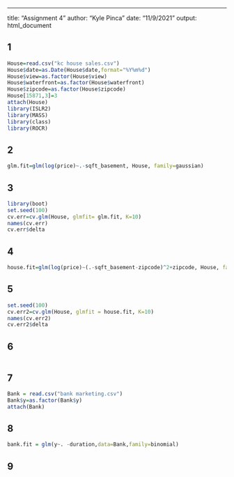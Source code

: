 ---
title: "Assignment 4"
author: "Kyle Pinca"
date: "11/9/2021"
output: html_document

## 1
```{r}
House=read.csv("kc house sales.csv")
House$date=as.Date(House$date,format="%Y%m%d")
House$view=as.factor(House$view)
House$waterfront=as.factor(House$waterfront)
House$zipcode=as.factor(House$zipcode)
House[15871,3]=3
attach(House)
library(ISLR2)
library(MASS)
library(class)
library(ROCR)
```

## 2
```{r}
glm.fit=glm(log(price)~.-sqft_basement, House, family=gaussian)
```

## 3
```{r}
library(boot)
set.seed(100)
cv.err=cv.glm(House, glmfit= glm.fit, K=10)
names(cv.err)
cv.err$delta

```


## 4
```{r}
house.fit=glm(log(price)~(.-sqft_basement-zipcode)^2+zipcode, House, family=gaussian)
```

## 5
```{r}
set.seed(100)
cv.err2=cv.glm(House, glmfit = house.fit, K=10)
names(cv.err2)
cv.err2$delta

```

## 6
```{r}

```

## 7
```{r}
Bank = read.csv("bank marketing.csv")
Bank$y=as.factor(Bank$y)
attach(Bank)
```

## 8
```{r}
bank.fit = glm(y~. -duration,data=Bank,family=binomial)
```
## 9
```{r}

```
